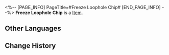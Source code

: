 <%-- [PAGE_INFO]
PageTitle=#Freeze Loophole Chip#
[END_PAGE_INFO] --%>
{{Item Infobox
|title       = Freeze Loophole Chip
|id          = 250213
|image       = Item Freeze Loophole Chip.png
|type        = 
|invCategory = 
|rarity      = 4
|effect      = Upon entering battle, causes all enemies to Freeze.
|description = A game item in Aetherium Wars. Aether Spirits will gain a special enhanced ability after equipping it.
}}
'''Freeze Loophole Chip''' is a [[Item]].

==Other Languages==
{{Other Languages
|en   = Freeze Loophole Chip
|zhs  = 冻结漏洞芯片
|zht  = 凍結漏洞晶片
|ja   = チップ「セキュリティホール：凍結」
|ko   = 빙결 허점 칩
|es   = Chip de laguna de Congelación
|fr   = Puce de vulnérabilité au gel
|ru   = Чип с лазейкой для Заморозки
|th   = ชิปช่องโหว่แช่แข็ง
|vi   = Chip Lỗ Hổng Đóng Băng
|de   = Chip: Eis-Schlupfloch
|id   = Freeze Loophole Chip
|pt   = Chip de Congelamento de Abertura
}}

==Change History==
{{Change History|2.0}}